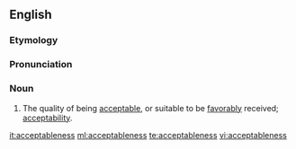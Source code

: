 ==English==

===Etymology===
{{suffix|acceptable|ness}}

===Pronunciation===
{{a|US}} {{IPA|/æk.ˈsɛp.tə.bəl.nəs/}}

===Noun===
{{en-noun|-}}

# The quality of being [[acceptable]], or suitable to be [[favorably]] received; [[acceptability]].

[[it:acceptableness]]
[[ml:acceptableness]]
[[te:acceptableness]]
[[vi:acceptableness]]